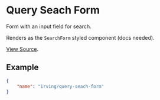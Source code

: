 <Meta title="WordPress Components|Query Seach Form" />

# Query Seach Form
Form with an input field for search.

Renders as the `SearchForm` styled component (docs needed).

[View Source](https://github.com/alleyinteractive/wp-irving/tree/master/inc/components/components/query-seach-form).

## Example
```json
{
	"name": "irving/query-seach-form"
}
```
